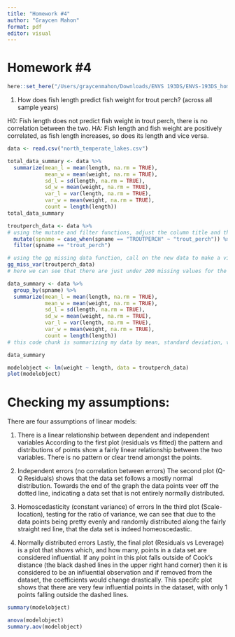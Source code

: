 ```yaml
---
title: "Homework #4"
author: "Graycen Mahon"
format: pdf
editor: visual
---
```


# Homework #4

```r
here::set_here("/Users/graycenmahon/Downloads/ENVS 193DS/ENVS-193DS_homework-04_mahon-graycen")
```

1) How does fish length predict fish weight for trout perch? (across all sample years)

H0: Fish length does not predict fish weight in trout perch, there is no correlation between the two. 
HA: Fish length and fish weight are positively correlated, as fish length increases, so does its length and vice versa. 

```r
data <- read.csv("north_temperate_lakes.csv")
```

```r
total_data_summary <- data %>% 
  summarize(mean_l = mean(length, na.rm = TRUE),
            mean_w = mean(weight, na.rm = TRUE),
            sd_l = sd(length, na.rm = TRUE),
            sd_w = mean(weight, na.rm = TRUE),
            var_l = var(length, na.rm = TRUE),
            var_w = mean(weight, na.rm = TRUE),
            count = length(length))
total_data_summary
```


```r
troutperch_data <- data %>% 
# using the mutate and filter functions, adjust the column title and then filter the large dataset to view only the trout perch fish. Mutating the column name is optional, I preferred it to be this way, however. 
  mutate(spname = case_when(spname == "TROUTPERCH" ~ "trout_perch")) %>% 
  filter(spname == "trout_perch")
```

```r
# using the gg missing data function, call on the new data to make a visualization showing the missing data points.
gg_miss_var(troutperch_data)
# here we can see that there are just under 200 missing values for the trout perch weight category. This is relevant to my hypothesis because I am looking at the data in order to determine whether or not fish length has an effect on fish weight for trout perch, and with most of the weight measurements for this specific fish it will make my conclusion less reliable. 
```

```r
data_summary <- data %>% 
  group_by(spname) %>% 
  summarize(mean_l = mean(length, na.rm = TRUE),
            mean_w = mean(weight, na.rm = TRUE),
            sd_l = sd(length, na.rm = TRUE),
            sd_w = mean(weight, na.rm = TRUE),
            var_l = var(length, na.rm = TRUE),
            var_w = mean(weight, na.rm = TRUE),
            count = length(length))
# this code chunk is summarizing my data by mean, standard deviation, variance, and count for both the length and weight of the trout perch fish in all sample years. 

data_summary
```

```r
modelobject <- lm(weight ~ length, data = troutperch_data)
plot(modelobject)
```

# Checking my assumptions:
There are four assumptions of linear models:

1) There is a linear relationship between dependent and independent variables
According to the first plot (residuals vs fitted) the pattern and distributions of points show a fairly linear relationship between the two variables. There is no pattern or clear trend amongst the points. 

2) Independent errors (no correlation between errors)
The second plot (Q-Q Residuals) shows that the data set follows a mostly normal distribution. Towards the end of the graph the data points veer off the dotted line, indicating a data set that is not entirely normally distributed. 

3) Homoscedasticity (constant variance) of errors
In the third plot (Scale-location), testing for the ratio of variance, we can see that due to the data points being pretty evenly and randomly distributed along the fairly straight red line, that the data set is indeed homeoscedastic. 

4) Normally distributed errors
Lastly, the final plot (Residuals vs Leverage) is a plot that shows which, and how many, points in a data set are considered influential. If any point in this plot falls outside of Cook’s distance (the black dashed lines in the upper right hand corner) then it is considered to be an influential observation and if removed from the dataset, the coefficients would change drastically. This specifc plot shows that there are very few influential points in the dataset, with only 1 points falling outside the dashed lines. 

```r
summary(modelobject)
```

```r
anova(modelobject)
summary.aov(modelobject)

```

